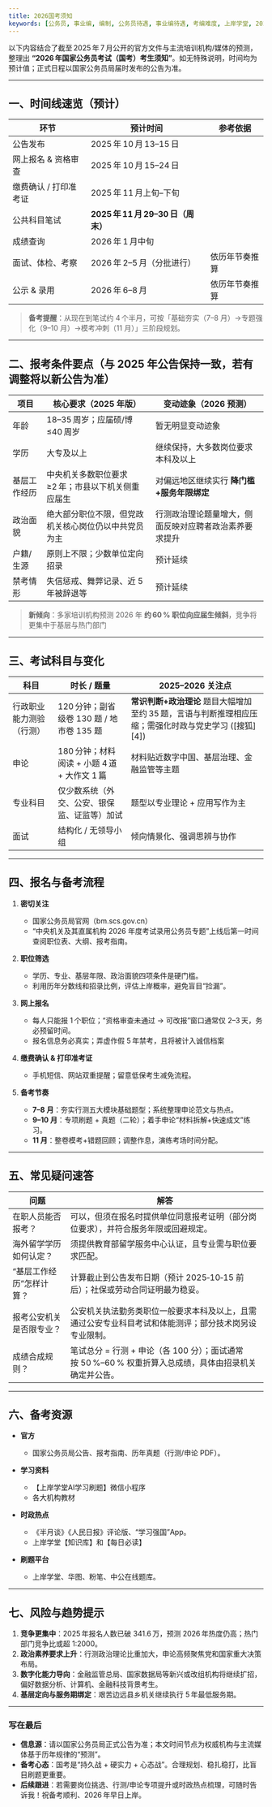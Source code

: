 ```yaml
---
title: 2026国考须知
keywords: [公务员, 事业编, 编制, 公务员待遇, 事业编待遇, 考编难度, 上岸学堂, 2026国考须知]
---
```




以下内容结合了截至 2025 年 7 月公开的官方文件与主流培训机构/媒体的预测，整理出   **“2026 年国家公务员考试（国考）考生须知”**。如无特殊说明，时间均为预计值；正式日程以国家公务员局届时发布的公告为准。

---

## 一、时间线速览（预计）

| 环节           | 预计时间                        | 参考依据                        |
| ------------ | --------------------------- | --------------------------- |
| 公告发布         | 2025 年 10 月 13–15 日         |                 |
| 网上报名 & 资格审查  | 2025 年 10 月 15–24 日         |  |
| 缴费确认 / 打印准考证 | 2025 年 11 月上旬–下旬            |                 |
| 公共科目笔试       | **2025 年 11 月 29–30 日（周末）** |                 |
| 成绩查询         | 2026 年 1 月中旬                |                 |
| 面试、体检、考察     | 2026 年 2–5 月（分批进行）          | 依历年节奏推算                     |
| 公示 & 录用      | 2026 年 6–8 月                | 依历年节奏推算                     |

> **备考提醒**：从现在到笔试约 4 个半月，可按「基础夯实（7–8 月）→专题强化（9–10 月）→模考冲刺（11 月）」三阶段规划。

---

## 二、报考条件要点（与 2025 年公告保持一致，若有调整将以新公告为准）

| 项目     | 核心要求（2025 年版）               | 变动迹象（2026 预测）                          |
| ------ | --------------------------- | -------------------------------------- |
| 年龄     | 18–35 周岁；应届硕/博 ≤40 周岁       | 暂无明显变动迹象                               |
| 学历     | 大专及以上                       | 继续保持，大多数岗位要求本科及以上                      |
| 基层工作经历 | 中央机关多数职位要求 ≥2 年；市县以下机关侧重应届生 | 对偏远地区继续实行 **降门槛+服务年限绑定**  |
| 政治面貌   | 绝大部分职位不限，但党政机关核心岗位仍以中共党员为主  | 行测政治理论题量增大，侧面反映对应聘者政治素养要求提升  |
| 户籍/生源  | 原则上不限；少数单位定向招录              | 预计延续                                   |
| 禁考情形   | 失信惩戒、舞弊记录、近 5 年被辞退等         | 预计延续                                   |

> **新倾向**：多家培训机构预测 2026 年 **约 60 % 职位向应届生倾斜**，竞争将更集中于基层与热门部门 

---

## 三、考试科目与变化

| 科目           | 时长 / 题量                        | 2025–2026 关注点                                                |
| ------------ | ------------------------------ | ------------------------------------------------------------ |
| 行政职业能力测验（行测） | 120 分钟；副省级卷 130 题 / 地市卷 135 题  | **常识判断+政治理论** 题目大幅增加至约 35 题，言语与判断推理相应压缩；需强化时政与党史学习 ([搜狐][4]) |
| 申论           | 180 分钟；材料阅读 + 小题 4 道 + 大作文 1 篇 | 材料贴近数字中国、基层治理、金融监管等主题                                        |
| 专业科目         | 仅少数系统（外交、公安、银保监、证监等）加试         | 题型以专业理论 + 应用写作为主                                             |
| 面试           | 结构化 / 无领导小组                    | 倾向情景化、强调思辨与协作                                                |

---

## 四、报名与备考流程

1. **密切关注**

   * 国家公务员局官网（bm.scs.gov.cn）
   * “中央机关及其直属机构 2026 年度考试录用公务员专题”上线后第一时间查阅职位表、大纲、报考指南。

2. **职位筛选**

   * 学历、专业、基层年限、政治面貌四项条件是硬门槛。
   * 利用历年分数线和招录比例，评估上岸概率，避免盲目“捡漏”。

3. **网上报名**

   * 每人只能报 1 个职位；“资格审查未通过 → 可改报”窗口通常仅 2–3 天，务必预留时间。
   * 报名信息务必真实；弄虚作假 5 年禁考，且将被计入诚信档案 

4. **缴费确认 & 打印准考证**

   * 手机短信、网站双重提醒；留意低保考生减免流程。

5. **备考节奏**

   * **7–8 月**：夯实行测五大模块基础题型；系统整理申论范文与热点。
   * **9–10 月**：专项刷题 + 真题（二轮）；着手申论“材料拆解+快速成文”练习。
   * **11 月**：整卷模考+错题回顾；调整作息，演练考场时间分配。

---

## 五、常见疑问速答

| 问题            | 解答                                                             |
| ------------- | -------------------------------------------------------------- |
| 在职人员能否报考？     | 可以，但须在报名时提供单位同意报考证明（部分岗位要求），并符合服务年限或回避规定。                      |
| 海外留学学历如何认定？   | 须提供教育部留学服务中心认证，且专业需与职位要求匹配。                                    |
| “基层工作经历”怎样计算？ | 计算截止到公告发布日期（预计 2025‑10‑15 前后）；社保或劳动合同证明最为稳妥。                   |
| 报考公安机关是否限专业？  | 公安机关执法勤务类职位一般要求本科及以上，且需通过公安专业科目考试和体能测评；部分技术岗另设专业限制。            |
| 成绩合成规则？       | 笔试总分 = 行测 + 申论（各 100 分）；面试通常按 50 %–60 % 权重折算入总成绩，具体由招录机关确定并公告。 |

---

## 六、备考资源

* **官方**
  * 国家公务员局公告、报考指南、历年真题（行测/申论 PDF）。

* **学习资料**
  * 【上岸学堂AI学习刷题】微信小程序
  * 各大机构教材

* **时政热点**
  * 《半月谈》《人民日报》评论版、“学习强国”App。
  * 上岸学堂【知识库】和【每日必读】

* **刷题平台**
  * 上岸学堂、华图、粉笔、中公在线题库。

---

## 七、风险与趋势提示

1. **竞争更集中**：2025 年报名人数已破 341.6 万，预测 2026 年热度仍高；热门部门竞争比或超 1:2000。
2. **政治素养要求上升**：行测政治理论比重加大，申论高频聚焦党和国家重大决策布局。
3. **数字化能力导向**：金融监管总局、国家数据局等新兴或改组机构将继续扩招，偏好数据分析、计算机、金融科技背景考生。
4. **基层定向与服务期绑定**：艰苦边远县乡机关继续执行 5 年最低服务期。

---

### 写在最后

* **信息源**：请以国家公务员局正式公告为准；本文时间节点为权威机构与主流媒体基于历年规律的“预测”。
* **备考心态**：国考是“持久战 + 硬实力 + 心态战”。合理规划、稳扎稳打，比盲目刷题更重要。
* **后续跟进**：若需要岗位挑选、行测/申论专项提升或时政热点梳理，可随时告诉我！祝备考顺利、2026 年早日上岸。

<FollowMe />